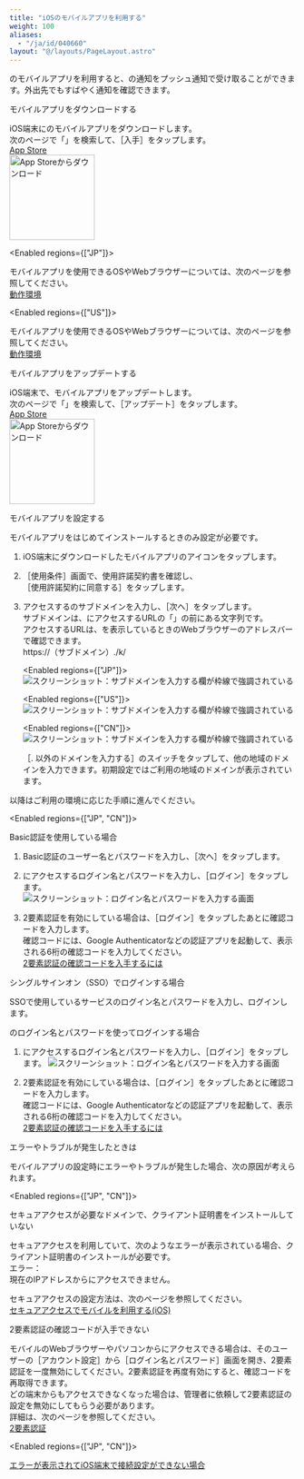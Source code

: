 ```yaml
---
title: "iOSのモバイルアプリを利用する"
weight: 100
aliases:
  - "/ja/id/040660"
layout: "@/layouts/PageLayout.astro"
---
```




<Kintone />のモバイルアプリを利用すると、<Kintone />の通知をプッシュ通知で受け取ることができます。外出先でもすばやく通知を確認できます。

<Heading id="ios_mobileapp_ios_10">モバイルアプリをダウンロードする</Heading>

iOS端末に<Kintone />のモバイルアプリをダウンロードします。  
次のページで「<Kintone />」を検索して、<Wovn>［入手］</Wovn>をタップします。<Wovn></Wovn>  
[App Store](https://apps.apple.com/jp/app/kintone/id674312865)  
<a href="https://apps.apple.com/jp/app/kintone/id674312865" ><img alt="App Storeからダウンロード" src="/k/img-ja/appstore-apple.svg" width="150"/></a>

<Enabled regions={["JP"]}>

モバイルアプリを使用できるOSやWebブラウザーについては、次のページを参照してください。  
[動作環境](https://www.cybozu.com/jp/service/requirements.html#app)

</Enabled>

<Enabled regions={["US"]}>

モバイルアプリを使用できるOSやWebブラウザーについては、次のページを参照してください。  
[動作環境](https://trust-center.kintone.com/service/requirements/#app)

</Enabled>

<Heading id="ios_mobileapp_ios_15">モバイルアプリをアップデートする</Heading>

iOS端末で、モバイルアプリをアップデートします。  
次のページで「<Kintone />」を検索して、<Wovn>［アップデート］</Wovn>をタップします。<Wovn></Wovn>  
[App Store](https://apps.apple.com/jp/app/kintone/id674312865)  
<a href="https://apps.apple.com/jp/app/kintone/id674312865" ><img alt="App Storeからダウンロード" src="/k/img-ja/appstore-apple.svg" width="150"/></a>

<Heading id="ios_mobileapp_ios_20">モバイルアプリを設定する</Heading>

モバイルアプリをはじめてインストールするときのみ設定が必要です。

1. iOS端末にダウンロードしたモバイルアプリのアイコンをタップします。

1. <Wovn>［使用条件］</Wovn>画面で、使用許諾契約書を確認し、<Wovn>［使用許諾契約に同意する］</Wovn>をタップします。

1. アクセスする<Kintone />のサブドメインを入力し、<Wovn>［次へ］</Wovn>をタップします。  
  サブドメインは、<Kintone />にアクセスするURLの「<CybozuCom />」の前にある文字列です。  
  アクセスするURLは、<Kintone />を表示しているときのWebブラウザーのアドレスバーで確認できます。  
  https://（サブドメイン）.<CybozuCom />/k/

   <Enabled regions={["JP"]}>
   <Img src="/k/kintone/img-ja/mobileapp_ios01.png" alt="スクリーンショット：サブドメインを入力する欄が枠線で強調されている" />

   </Enabled>

   <Enabled regions={["US"]}>
   <Img src="/k/kintone/img-ja/mobileapp_ios01_us.png" alt="スクリーンショット：サブドメインを入力する欄が枠線で強調されている" />

   </Enabled>

   <Enabled regions={["CN"]}>
   <Img src="/k/kintone/img-ja/mobileapp_ios01_cn.png" alt="スクリーンショット：サブドメインを入力する欄が枠線で強調されている" />

   </Enabled>

   <Note>

   <Wovn>［.<CybozuCom /> 以外のドメインを入力する］</Wovn>のスイッチをタップして、他の地域のドメインを入力できます。初期設定ではご利用の地域のドメインが表示されています。

   </Note>

以降はご利用の環境に応じた手順に進んでください。

<Enabled regions={["JP", "CN"]}>

<Heading level={3} id="ios_mobileapp_ios_2010">Basic認証を使用している場合</Heading>

1. Basic認証のユーザー名とパスワードを入力し、<Wovn>［次へ］</Wovn>をタップします。

1. <Kintone />にアクセスするログイン名とパスワードを入力し、<Wovn>［ログイン］</Wovn>をタップします。  
   <Img src="/k/kintone/img-ja/mobileapp_ios03.png" alt="スクリーンショット：ログイン名とパスワードを入力する画面" />

1. 2要素認証を有効にしている場合は、<Wovn>［ログイン］</Wovn>をタップしたあとに確認コードを入力します。  
  確認コードには、Google Authenticatorなどの認証アプリを起動して、表示される6桁の確認コードを入力してください。  
  [2要素認証の確認コードを入手するには](/general/ja/id/020418.html)

</Enabled>

<Heading level={3} id="ios_mobileapp_ios_2020">シングルサインオン（SSO）でログインする場合</Heading>

SSOで使用しているサービスのログイン名とパスワードを入力し、ログインします。

<Heading level={3} id="ios_mobileapp_ios_2030"><Kintone />のログイン名とパスワードを使ってログインする場合</Heading>

1. <Kintone />にアクセスするログイン名とパスワードを入力し、<Wovn>［ログイン］</Wovn>をタップします。
   <Img src="/k/kintone/img-ja/mobileapp_ios02.png" alt="スクリーンショット：ログイン名とパスワードを入力する画面" />

1. 2要素認証を有効にしている場合は、<Wovn>［ログイン］</Wovn>をタップしたあとに確認コードを入力します。  
  確認コードには、Google Authenticatorなどの認証アプリを起動して、表示される6桁の確認コードを入力してください。  
  [2要素認証の確認コードを入手するには](/general/ja/id/020418.html)

<Heading id="ios_mobileapp_ios_30">エラーやトラブルが発生したときは</Heading>

モバイルアプリの設定時にエラーやトラブルが発生した場合、次の原因が考えられます。

<Enabled regions={["JP", "CN"]}>

<Heading level={3} id="ios_mobileapp_ios_3010">セキュアアクセスが必要なドメインで、クライアント証明書をインストールしていない</Heading>

セキュアアクセスを利用していて、次のようなエラーが表示されている場合、クライアント証明書のインストールが必要です。  
エラー：  
現在のIPアドレスから<Kintone />にアクセスできません。  

セキュアアクセスの設定方法は、次のページを参照してください。  
[セキュアアクセスでモバイルを利用する(iOS)](/k/ja/id/040661.html)

</Enabled>

<Heading level={3} id="ios_mobileapp_ios_3020">2要素認証の確認コードが入手できない</Heading>

モバイルのWebブラウザーやパソコンから<Kintone />にアクセスできる場合は、そのユーザーの<Wovn>［アカウント設定］</Wovn>から<Wovn>［ログイン名とパスワード］</Wovn>画面を開き、2要素認証を一度無効にしてください。2要素認証を再度有効にすると、確認コードを再取得できます。  
どの端末からもアクセスできなくなった場合は、管理者に依頼して2要素認証の設定を無効にしてもらう必要があります。  
詳細は、次のページを参照してください。  
[2要素認証](/general/ja/id/020439.html)

<Enabled regions={["JP", "CN"]}>

<Reference>

[エラーが表示されてiOS端末で接続設定ができない場合](/k/ja/id/040363.html)

</Reference>

</Enabled>
